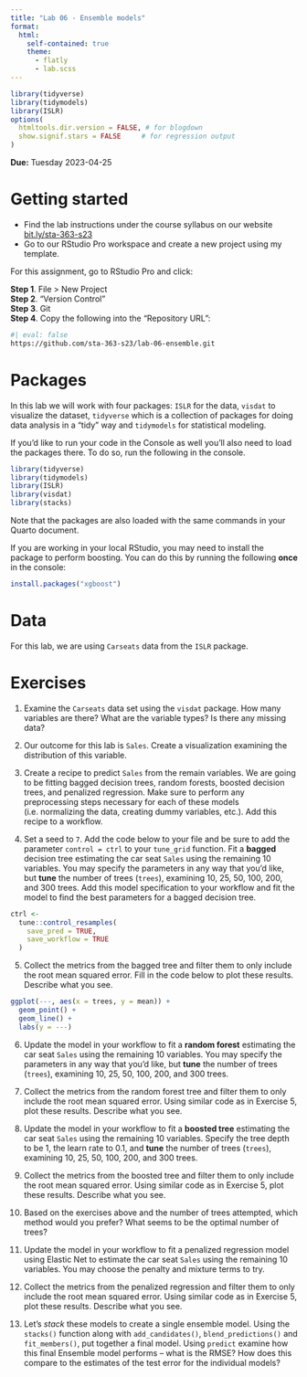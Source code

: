 ```yaml
---
title: "Lab 06 - Ensemble models"
format: 
  html:
    self-contained: true
    theme:
      - flatly
      - lab.scss
---
```


```r
library(tidyverse)
library(tidymodels)
library(ISLR)
options(
  htmltools.dir.version = FALSE, # for blogdown
  show.signif.stars = FALSE     # for regression output
)
```

**Due:** Tuesday 2023-04-25


# Getting started

-   Find the lab instructions under the course syllabus on our website [bit.ly/sta-363-s23](bit.ly/sta-363-s23)\
-   Go to our RStudio Pro workspace and create a new project using my template.

For this assignment, go to RStudio Pro and click:

**Step 1**. File \> New Project\
**Step 2**. "Version Control"\
**Step 3**. Git\
**Step 4**. Copy the following into the "Repository URL":

```bash
#| eval: false
https://github.com/sta-363-s23/lab-06-ensemble.git
```


# Packages

In this lab we will work with four packages: `ISLR` for the data, `visdat` to visualize the dataset, `tidyverse` which is a collection of packages for doing data analysis in a "tidy" way and `tidymodels` for statistical modeling.

If you'd like to run your code in the Console as well you'll also need to load the packages there. To do so, run the following in the console. 

```r
library(tidyverse) 
library(tidymodels)
library(ISLR)
library(visdat)
library(stacks)
```

Note that the packages are also loaded with the same commands in your Quarto document. 

If you are working in your local RStudio, you may need to install the package to perform boosting. You can do this by running the following **once** in the console:

```r
install.packages("xgboost")
```

# Data

For this lab, we are using `Carseats` data from the `ISLR` package.

# Exercises

1. Examine the `Carseats` data set using the `visdat` package. How many variables are there? What are the variable types? Is there any missing data? 

2. Our outcome for this lab is `Sales`. Create a visualization examining the distribution of this variable.

3. Create a recipe to predict `Sales` from the remain variables. We are going to be fitting bagged decision trees, random forests, boosted decision trees, and penalized regression. Make sure to perform any preprocessing steps necessary for each of these models (i.e. normalizing the data, creating dummy variables, etc.). Add this recipe to a workflow.

4. Set a seed to `7`. Add the code below to your file and be sure to add the parameter `control = ctrl` to your `tune_grid` function. Fit a **bagged** decision tree estimating the car seat `Sales` using the remaining 10 variables. You may specify the parameters in any way that you'd like, but **tune** the number of trees (`trees`), examining 10, 25, 50, 100, 200, and 300 trees. Add this model specification to your workflow and fit the model to find the best parameters for a bagged decision tree. 

```r
ctrl <- 
  tune::control_resamples(
    save_pred = TRUE,
    save_workflow = TRUE
  )
```


5. Collect the metrics from the bagged tree and filter them to only include the root mean squared error. Fill in the code below to plot these results. Describe what you see.


```r
ggplot(---, aes(x = trees, y = mean)) + 
  geom_point() + 
  geom_line() + 
  labs(y = ---)
```

6. Update the model in your workflow to fit a **random forest** estimating the car seat `Sales` using the remaining 10 variables. You may specify the parameters in any way that you'd like, but **tune** the number of trees (`trees`), examining 10, 25, 50, 100, 200, and 300 trees.

7. Collect the metrics from the random forest tree and filter them to only include the root mean squared error. Using similar code as in Exercise 5, plot these results. Describe what you see.

8. Update the model in your workflow to fit a **boosted tree** estimating the car seat `Sales` using the remaining 10 variables. Specify the tree depth to be 1, the learn rate to 0.1, and **tune** the number of trees (`trees`), examining 10, 25, 50, 100, 200, and 300 trees.

9. Collect the metrics from the boosted tree and filter them to only include the root mean squared error. Using similar code as in Exercise 5, plot these results. Describe what you see.

10. Based on the exercises above and the number of trees attempted, which method would you prefer? What seems to be the optimal number of trees?

11. Update the model in your workflow to fit a penalized regression model using Elastic Net to estimate the car seat `Sales` using the remaining 10 variables. You may choose the penalty and mixture terms to try.

12. Collect the metrics from the penalized regression and filter them to only include the root mean squared error. Using similar code as in Exercise 5, plot these results. Describe what you see.

13. Let's *stack* these models to create a single ensemble model. Using the `stacks()` function along with `add_candidates()`, `blend_predictions()` and `fit_members()`, put together a final model. Using `predict` examine how this final Ensemble model performs -- what is the RMSE? How does this compare to the estimates of the test error for the individual models?
